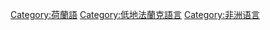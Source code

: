 {{wiktionarycat|type=南非語|category=南非語}}
{{Cat main|南非語}}
{{Commons cat|Afrikaans}}

[[Category:荷蘭語|Category:荷蘭語]]
[[Category:低地法蘭克語言|Category:低地法蘭克語言]]
[[Category:非洲语言|Category:非洲语言]]